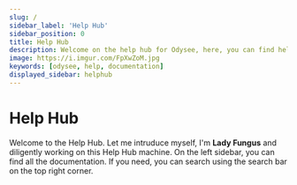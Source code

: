 ```yaml
---
slug: /
sidebar_label: 'Help Hub'
sidebar_position: 0
title: Help Hub
description: Welcome on the help hub for Odysee, here, you can find help to everything Odysee related.
image: https://i.imgur.com/FpXwZoM.jpg
keywords: [odysee, help, documentation]
displayed_sidebar: helphub
---
```


# Help Hub


<FungusCard>
	Welcome to the Help Hub. Let me intruduce myself, I'm <b>Lady Fungus</b> and diligently working on this Help Hub machine. On the left sidebar, you can find all the documentation. If you need, you can search using the search bar on the top right corner.
</FungusCard>
